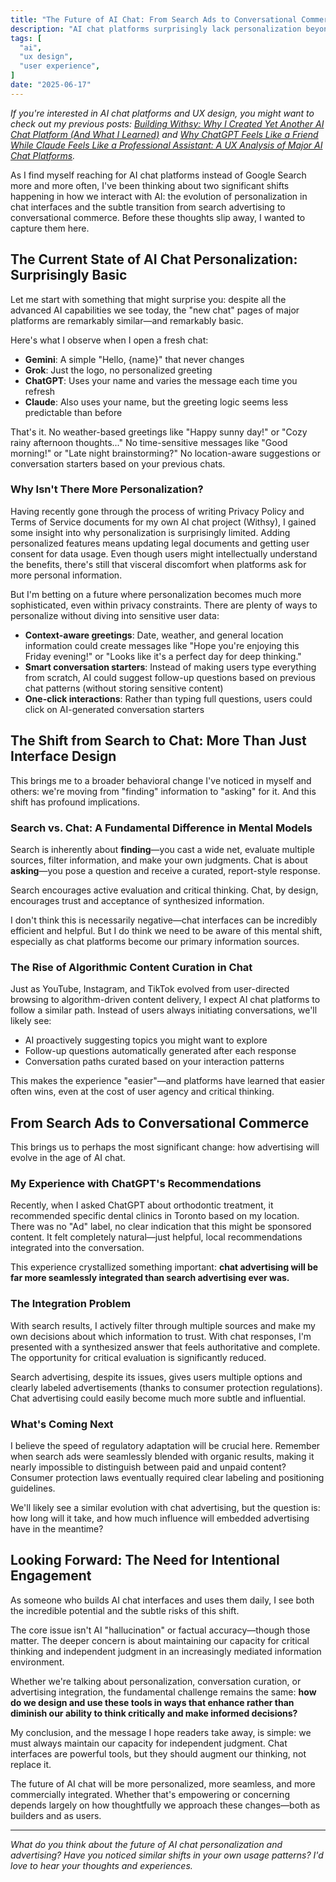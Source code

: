 ```yaml
---
title: "The Future of AI Chat: From Search Ads to Conversational Commerce"
description: "AI chat platforms surprisingly lack personalization beyond basic name greetings despite advanced capabilities. The shift from "finding" (search) to "asking" (chat) reduces critical evaluation as ads seamlessly integrate into responses. We must maintain independent judgment as chat becomes more personalized and commercially integrated."
tags: [
  "ai",
  "ux design",
  "user experience",
]
date: "2025-06-17"
---
```


*If you're interested in AI chat platforms and UX design, you might want to check out my previous posts: [Building Withsy: Why I Created Yet Another AI Chat Platform (And What I Learned)](https://www.hellojennpark.com/blog/project-withsy) and [Why ChatGPT Feels Like a Friend While Claude Feels Like a Professional Assistant: A UX Analysis of Major AI Chat Platforms](https://www.hellojennpark.com/blog/ux-analysis-of-major-ai-chat-platforms).*

As I find myself reaching for AI chat platforms instead of Google Search more and more often, I've been thinking about two significant shifts happening in how we interact with AI: the evolution of personalization in chat interfaces and the subtle transition from search advertising to conversational commerce. Before these thoughts slip away, I wanted to capture them here.

## The Current State of AI Chat Personalization: Surprisingly Basic

Let me start with something that might surprise you: despite all the advanced AI capabilities we see today, the "new chat" pages of major platforms are remarkably similar—and remarkably basic.

Here's what I observe when I open a fresh chat:

- **Gemini**: A simple "Hello, {name}" that never changes
- **Grok**: Just the logo, no personalized greeting
- **ChatGPT**: Uses your name and varies the message each time you refresh
- **Claude**: Also uses your name, but the greeting logic seems less predictable than before

That's it. No weather-based greetings like "Happy sunny day!" or "Cozy rainy afternoon thoughts..." No time-sensitive messages like "Good morning!" or "Late night brainstorming?" No location-aware suggestions or conversation starters based on your previous chats.

### Why Isn't There More Personalization?

Having recently gone through the process of writing Privacy Policy and Terms of Service documents for my own AI chat project (Withsy), I gained some insight into why personalization is surprisingly limited. Adding personalized features means updating legal documents and getting user consent for data usage. Even though users might intellectually understand the benefits, there's still that visceral discomfort when platforms ask for more personal information.

But I'm betting on a future where personalization becomes much more sophisticated, even within privacy constraints. There are plenty of ways to personalize without diving into sensitive user data:

- **Context-aware greetings**: Date, weather, and general location information could create messages like "Hope you're enjoying this Friday evening!" or "Looks like it's a perfect day for deep thinking."
- **Smart conversation starters**: Instead of making users type everything from scratch, AI could suggest follow-up questions based on previous chat patterns (without storing sensitive content)
- **One-click interactions**: Rather than typing full questions, users could click on AI-generated conversation starters

## The Shift from Search to Chat: More Than Just Interface Design

This brings me to a broader behavioral change I've noticed in myself and others: we're moving from "finding" information to "asking" for it. And this shift has profound implications.

### Search vs. Chat: A Fundamental Difference in Mental Models

Search is inherently about **finding**—you cast a wide net, evaluate multiple sources, filter information, and make your own judgments. Chat is about **asking**—you pose a question and receive a curated, report-style response.

Search encourages active evaluation and critical thinking. Chat, by design, encourages trust and acceptance of synthesized information.

I don't think this is necessarily negative—chat interfaces can be incredibly efficient and helpful. But I do think we need to be aware of this mental shift, especially as chat platforms become our primary information sources.

### The Rise of Algorithmic Content Curation in Chat

Just as YouTube, Instagram, and TikTok evolved from user-directed browsing to algorithm-driven content delivery, I expect AI chat platforms to follow a similar path. Instead of users always initiating conversations, we'll likely see:

- AI proactively suggesting topics you might want to explore
- Follow-up questions automatically generated after each response
- Conversation paths curated based on your interaction patterns

This makes the experience "easier"—and platforms have learned that easier often wins, even at the cost of user agency and critical thinking.

## From Search Ads to Conversational Commerce

This brings us to perhaps the most significant change: how advertising will evolve in the age of AI chat.

### My Experience with ChatGPT's Recommendations

Recently, when I asked ChatGPT about orthodontic treatment, it recommended specific dental clinics in Toronto based on my location. There was no "Ad" label, no clear indication that this might be sponsored content. It felt completely natural—just helpful, local recommendations integrated into the conversation.

This experience crystallized something important: **chat advertising will be far more seamlessly integrated than search advertising ever was.**

### The Integration Problem

With search results, I actively filter through multiple sources and make my own decisions about which information to trust. With chat responses, I'm presented with a synthesized answer that feels authoritative and complete. The opportunity for critical evaluation is significantly reduced.

Search advertising, despite its issues, gives users multiple options and clearly labeled advertisements (thanks to consumer protection regulations). Chat advertising could easily become much more subtle and influential.

### What's Coming Next

I believe the speed of regulatory adaptation will be crucial here. Remember when search ads were seamlessly blended with organic results, making it nearly impossible to distinguish between paid and unpaid content? Consumer protection laws eventually required clear labeling and positioning guidelines.

We'll likely see a similar evolution with chat advertising, but the question is: how long will it take, and how much influence will embedded advertising have in the meantime?

## Looking Forward: The Need for Intentional Engagement

As someone who builds AI chat interfaces and uses them daily, I see both the incredible potential and the subtle risks of this shift.

The core issue isn't AI "hallucination" or factual accuracy—though those matter. The deeper concern is about maintaining our capacity for critical thinking and independent judgment in an increasingly mediated information environment.

Whether we're talking about personalization, conversation curation, or advertising integration, the fundamental challenge remains the same: **how do we design and use these tools in ways that enhance rather than diminish our ability to think critically and make informed decisions?**

My conclusion, and the message I hope readers take away, is simple: we must always maintain our capacity for independent judgment. Chat interfaces are powerful tools, but they should augment our thinking, not replace it.

The future of AI chat will be more personalized, more seamless, and more commercially integrated. Whether that's empowering or concerning depends largely on how thoughtfully we approach these changes—both as builders and as users.

---

*What do you think about the future of AI chat personalization and advertising? Have you noticed similar shifts in your own usage patterns? I'd love to hear your thoughts and experiences.*